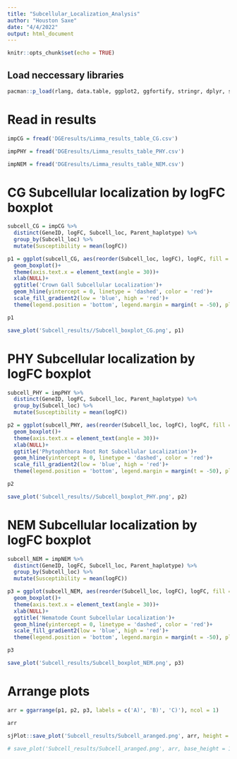 ```yaml
---
title: "Subcellular_Localization_Analysis"
author: "Houston Saxe"
date: "4/4/2022"
output: html_document
---
```


```r
knitr::opts_chunk$set(echo = TRUE)
```

## Load neccessary libraries

```r
pacman::p_load(rlang, data.table, ggplot2, ggfortify, stringr, dplyr, statmod, tibble, ggpubr, cowplot, tidyr, tidytext, OmicsAnalyst, tidytable, gridExtra)
```

# Read in results
```r
impCG = fread('DGEresults/Limma_results_table_CG.csv')

impPHY = fread('DGEresults/Limma_results_table_PHY.csv')

impNEM = fread('DGEresults/Limma_results_table_NEM.csv')
```


# CG Subcellular localization by logFC boxplot
```r
subcell_CG = impCG %>% 
  distinct(GeneID, logFC, Subcell_loc, Parent_haplotype) %>% 
  group_by(Subcell_loc) %>% 
  mutate(Susceptibility = mean(logFC))

p1 = ggplot(subcell_CG, aes(reorder(Subcell_loc, logFC), logFC, fill = Susceptibility))+
  geom_boxplot()+
  theme(axis.text.x = element_text(angle = 30))+
  xlab(NULL)+
  ggtitle('Crown Gall Subcellular Localization')+
  geom_hline(yintercept = 0, linetype = 'dashed', color = 'red')+
  scale_fill_gradient2(low = 'blue', high = 'red')+
  theme(legend.position = 'bottom', legend.margin = margin(t = -50), plot.margin = margin(0.5, 2, 0.5, 0.5, "cm"))

p1

save_plot('Subcell_results//Subcell_boxplot_CG.png', p1)
```

# PHY Subcellular localization by logFC boxplot
```r
subcell_PHY = impPHY %>% 
  distinct(GeneID, logFC, Subcell_loc, Parent_haplotype) %>% 
  group_by(Subcell_loc) %>% 
  mutate(Susceptibility = mean(logFC))

p2 = ggplot(subcell_PHY, aes(reorder(Subcell_loc, logFC), logFC, fill = Susceptibility))+
  geom_boxplot()+
  theme(axis.text.x = element_text(angle = 30))+
  xlab(NULL)+
  ggtitle('Phytophthora Root Rot Subcellular Localization')+
  geom_hline(yintercept = 0, linetype = 'dashed', color = 'red')+
  scale_fill_gradient2(low = 'blue', high = 'red')+
  theme(legend.position = 'bottom', legend.margin = margin(t = -50), plot.margin = margin(0.5, 2, 0.5, 0.5, "cm"))

p2

save_plot('Subcell_results//Subcell_boxplot_PHY.png', p2)
```

# NEM Subcellular localization by logFC boxplot
```r
subcell_NEM = impNEM %>% 
  distinct(GeneID, logFC, Subcell_loc, Parent_haplotype) %>% 
  group_by(Subcell_loc) %>% 
  mutate(Susceptibility = mean(logFC))

p3 = ggplot(subcell_NEM, aes(reorder(Subcell_loc, logFC), logFC, fill = Susceptibility))+
  geom_boxplot()+
  theme(axis.text.x = element_text(angle = 30))+
  xlab(NULL)+
  ggtitle('Nematode Count Subcellular Localization')+
  geom_hline(yintercept = 0, linetype = 'dashed', color = 'red')+
  scale_fill_gradient2(low = 'blue', high = 'red')+
  theme(legend.position = 'bottom', legend.margin = margin(t = -50), plot.margin = margin(0.5, 2, 0.5, 0.5, "cm"))

p3

save_plot('Subcell_results/Subcell_boxplot_NEM.png', p3)
```

# Arrange plots
```r
arr = ggarrange(p1, p2, p3, labels = c('A)', 'B)', 'C)'), ncol = 1)

arr

sjPlot::save_plot('Subcell_results/Subcell_aranged.png', arr, height = 22, width = 17)

# save_plot('Subcell_results/Subcell_aranged.png', arr, base_height = 10, base_width = 8)
```

